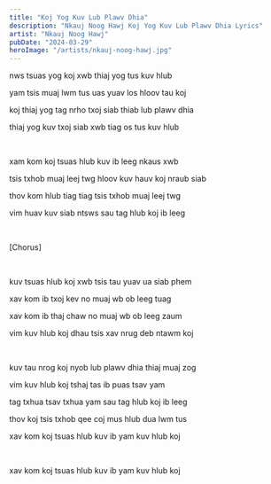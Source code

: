 ```yaml
---
title: "Koj Yog Kuv Lub Plawv Dhia"
description: "Nkauj Noog Hawj Koj Yog Kuv Lub Plawv Dhia Lyrics"
artist: "Nkauj Noog Hawj"
pubDate: "2024-03-29"
heroImage: "/artists/nkauj-noog-hawj.jpg"
---
```


nws tsuas yog koj xwb thiaj yog tus kuv hlub

yam tsis muaj lwm tus uas yuav los hloov tau koj

koj thiaj yog tag nrho txoj siab thiab lub plawv dhia

thiaj yog kuv txoj siab xwb tiag os tus kuv hlub

<br />

xam kom koj tsuas hlub kuv ib leeg nkaus xwb

tsis txhob muaj leej twg hloov kuv hauv koj nraub siab

thov kom hlub tiag tiag tsis txhob muaj leej twg

vim huav kuv siab ntsws sau tag hlub koj ib leeg

<br />

[Chorus]

<br />

kuv tsuas hlub koj xwb tsis tau yuav ua siab phem

xav kom ib txoj kev no muaj wb ob leeg tuag

xav kom ib thaj chaw no muaj wb ob leeg zaum

vim kuv hlub koj dhau tsis xav nrug deb ntawm koj

<br />

kuv tau nrog koj nyob lub plawv dhia thiaj muaj zog

vim kuv hlub koj tshaj tas ib puas tsav yam

tag txhua tsav txhua yam sau tag hlub koj ib leeg

thov koj tsis txhob qee coj mus hlub dua lwm tus

xav kom koj tsuas hlub kuv ib yam kuv hlub koj

<br />

xav kom koj tsuas hlub kuv ib yam kuv hlub koj
